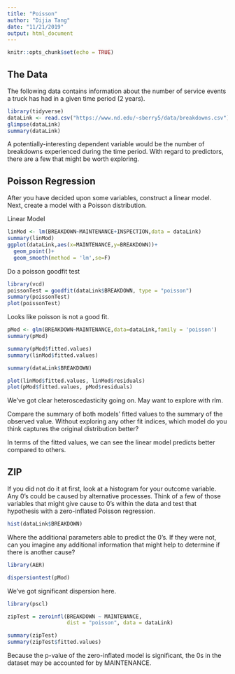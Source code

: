 ---
title: "Poisson"
author: "Dijia Tang"
date: "11/21/2019"
output: html_document
---

```{r setup, include=FALSE}
knitr::opts_chunk$set(echo = TRUE)
```

## The Data

The following data contains information about the number of service events a truck has had in a given time period (2 years). 

```{r}
library(tidyverse)
dataLink <- read.csv("https://www.nd.edu/~sberry5/data/breakdowns.csv")
glimpse(dataLink)
summary(dataLink)
```

A potentially-interesting dependent variable would be the number of breakdowns experienced during the time period. With regard to predictors, there are a few that might be worth exploring.

## Poisson Regression

After you have decided upon some variables, construct a linear model. Next, create a model with a Poisson distribution.

Linear Model
```{r}
linMod <- lm(BREAKDOWN~MAINTENANCE+INSPECTION,data = dataLink)
summary(linMod)
ggplot(dataLink,aes(x=MAINTENANCE,y=BREAKDOWN))+
  geom_point()+
  geom_smooth(method = 'lm',se=F)
```
Do a poisson goodfit test
```{r}
library(vcd)
poissonTest = goodfit(dataLink$BREAKDOWN, type = "poisson")
summary(poissonTest)
plot(poissonTest)
```
Looks like poisson is not a good fit.
```{r}
pMod <- glm(BREAKDOWN~MAINTENANCE,data=dataLink,family = 'poisson')
summary(pMod)
```
```{r}
summary(pMod$fitted.values)
summary(linMod$fitted.values)

summary(dataLink$BREAKDOWN)

plot(linMod$fitted.values, linMod$residuals)
plot(pMod$fitted.values, pMod$residuals)
```
We've got clear heteroscedasticity going on. May want to explore with rlm.

Compare the summary of both models' fitted values to the summary of the observed value. Without exploring any other fit indices, which model do you think captures the original distribution better?

In terms of the fitted values, we can see the linear model predicts better compared to others.

## ZIP

If you did not do it at first, look at a histogram for your outcome variable. Any 0's could be caused by alternative processes. Think of a few of those variables that might give cause to 0's within the data and test that hypothesis with a zero-inflated Poisson regression. 
```{r}
hist(dataLink$BREAKDOWN)
```

Where the additional parameters able to predict the 0's. If they were not, can you imagine any additional information that might help to determine if there is another cause?
```{r}
library(AER)

dispersiontest(pMod)
```

We've got significant dispersion here.
```{r}
library(pscl)

zipTest = zeroinfl(BREAKDOWN ~ MAINTENANCE,
                   dist = "poisson", data = dataLink)

summary(zipTest)
summary(zipTest$fitted.values)
```

Because the p-value of the zero-inflated model is significant, the 0s in the dataset may be accounted for by MAINTENANCE.
